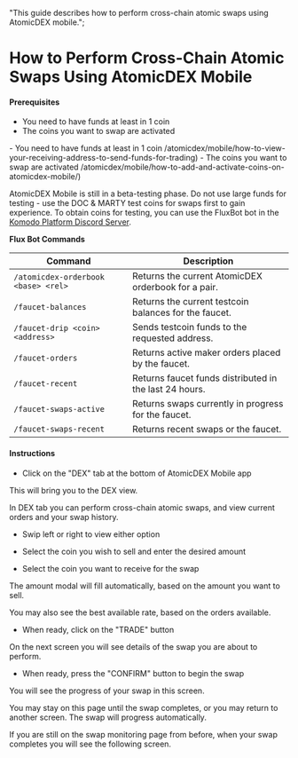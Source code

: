   "This guide describes how to perform cross-chain atomic swaps using AtomicDEX mobile.";


# How to Perform Cross-Chain Atomic Swaps Using AtomicDEX Mobile

#### Prerequisites

- You need to have funds at least in 1 coin
- The coins you want to swap are activated

<DevComment>
  - You need to have funds at least in 1 coin
  /atomicdex/mobile/how-to-view-your-receiving-address-to-send-funds-for-trading)
  - The coins you want to swap are activated
  /atomicdex/mobile/how-to-add-and-activate-coins-on-atomicdex-mobile/)
</DevComment>

<Note>

AtomicDEX Mobile is still in a beta-testing phase. Do not use large funds for testing - use the DOC & MARTY test coins for swaps first to gain experience.
To obtain coins for testing, you can use the FluxBot bot in the [Komodo Platform Discord Server](https://komodoplatform.com/discord).

**Flux Bot Commands**

| Command                             | Description                                            |
| ----------------------------------- | ------------------------------------------------------ |
| `/atomicdex-orderbook <base> <rel>` | Returns the current AtomicDEX orderbook for a pair.    |
| `/faucet-balances`                  | Returns the current testcoin balances for the faucet.  |
| `/faucet-drip <coin> <address>`     | Sends testcoin funds to the requested address.         |
| `/faucet-orders`                    | Returns active maker orders placed by the faucet.      |
| `/faucet-recent`                    | Returns faucet funds distributed in the last 24 hours. |
| `/faucet-swaps-active`              | Returns swaps currently in progress for the faucet.    |
| `/faucet-swaps-recent`              | Returns recent swaps or the faucet.                    |

</Note>

#### Instructions

- Click on the "DEX" tab at the bottom of AtomicDEX Mobile app

This will bring you to the DEX view.

In DEX tab you can perform cross-chain atomic swaps, and view current orders and your swap history.

- Swip left or right to view either option

<OptimizedImage
  title="How to Perform Cross-Chain Atomic Swaps Using AtomicDEX Mobile"
  src={howToPerform1}
  classNaming="w-full"
  alt="How to Perform Cross-Chain Atomic Swaps Using AtomicDEX Mobile"
/>

- Select the coin you wish to sell and enter the desired amount

- Select the coin you want to receive for the swap

The amount modal will fill automatically, based on the amount you want to sell.

You may also see the best available rate, based on the orders available.

- When ready, click on the "TRADE" button

<OptimizedImage
  title="How to Perform Cross-Chain Atomic Swaps Using AtomicDEX Mobile"
  src={howToPerform2}
  classNaming="w-full"
  alt="How to Perform Cross-Chain Atomic Swaps Using AtomicDEX Mobile"
/>

On the next screen you will see details of the swap you are about to perform.

- When ready, press the "CONFIRM" button to begin the swap

<OptimizedImage
  title="How to Perform Cross-Chain Atomic Swaps Using AtomicDEX Mobile"
  src={howToPerform3}
  classNaming="w-full"
  alt="How to Perform Cross-Chain Atomic Swaps Using AtomicDEX Mobile"
/>

You will see the progress of your swap in this screen.

You may stay on this page until the swap completes, or you may return to another screen. The swap will progress automatically.

<OptimizedImage
  title="How to Perform Cross-Chain Atomic Swaps Using AtomicDEX Mobile"
  src={howToPerform4}
  classNaming="w-full"
  alt="How to Perform Cross-Chain Atomic Swaps Using AtomicDEX Mobile"
/>

If you are still on the swap monitoring page from before, when your swap completes you will see the following screen.

<OptimizedImage
  title="How to Perform Cross-Chain Atomic Swaps Using AtomicDEX Mobile"
  src={howToPerform5}
  classNaming="w-full"
  alt="How to Perform Cross-Chain Atomic Swaps Using AtomicDEX Mobile"
/>
